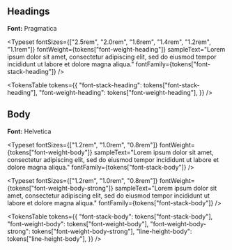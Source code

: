 

<Meta title="Brand/Fonts" />

<Title>Fonts</Title>

## Headings

**Font:** Pragmatica

<Typeset
  fontSizes={["2.5rem", "2.0rem", "1.6rem", "1.4rem", "1.2rem", "1.1rem"]}
  fontWeight={tokens["font-weight-heading"]}
  sampleText="Lorem ipsum dolor sit amet, consectetur adipiscing elit, sed do eiusmod tempor incididunt ut labore et dolore magna aliqua."
  fontFamily={tokens["font-stack-heading"]}
/>

<TokensTable
  tokens={{
    "font-stack-heading": tokens["font-stack-heading"],
    "font-weight-heading": tokens["font-weight-heading"],
  }}
/>

## Body

**Font:** Helvetica

<Typeset
  fontSizes={["1.2rem", "1.0rem", "0.8rem"]}
  fontWeight={tokens["font-weight-body"]}
  sampleText="Lorem ipsum dolor sit amet, consectetur adipiscing elit, sed do eiusmod tempor incididunt ut labore et dolore magna aliqua."
  fontFamily={tokens["font-stack-body"]}
/>

<Typeset
  fontSizes={["1.2rem", "1.0rem", "0.8rem"]}
  fontWeight={tokens["font-weight-body-strong"]}
  sampleText="Lorem ipsum dolor sit amet, consectetur adipiscing elit, sed do eiusmod tempor incididunt ut labore et dolore magna aliqua."
  fontFamily={tokens["font-stack-body"]}
/>

<TokensTable
  tokens={{
    "font-stack-body": tokens["font-stack-body"],
    "font-weight-body": tokens["font-weight-body"],
    "font-weight-body-strong": tokens["font-weight-body-strong"],
    "line-height-body": tokens["line-height-body"],
  }}
/>
